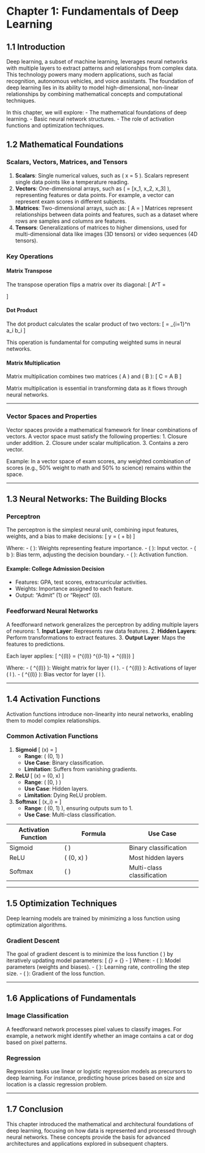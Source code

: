 
# Chapter 1: Fundamentals of Deep Learning {#sec-math}

## 1.1 Introduction

Deep learning, a subset of machine learning, leverages neural networks with multiple layers to extract patterns and relationships from complex data. This technology powers many modern applications, such as facial recognition, autonomous vehicles, and voice assistants. The foundation of deep learning lies in its ability to model high-dimensional, non-linear relationships by combining mathematical concepts and computational techniques.

In this chapter, we will explore:
- The mathematical foundations of deep learning.
- Basic neural network structures.
- The role of activation functions and optimization techniques.

## 1.2 Mathematical Foundations

### Scalars, Vectors, Matrices, and Tensors

1. **Scalars**: Single numerical values, such as \( x = 5 \). Scalars represent single data points like a temperature reading.
2. **Vectors**: One-dimensional arrays, such as \( \mathbf{x} = [x_1, x_2, x_3] \), representing features or data points. For example, a vector can represent exam scores in different subjects.
3. **Matrices**: Two-dimensional arrays, such as:
   \[
   A = \begin{bmatrix}
   a_{11} & a_{12} \\
   a_{21} & a_{22}
   \end{bmatrix}
   \]
   Matrices represent relationships between data points and features, such as a dataset where rows are samples and columns are features.
4. **Tensors**: Generalizations of matrices to higher dimensions, used for multi-dimensional data like images (3D tensors) or video sequences (4D tensors).

### Key Operations

#### Matrix Transpose

The transpose operation flips a matrix over its diagonal:
\[
A^T = \begin{bmatrix}
a_{11} & a_{21} \\
a_{12} & a_{22}
\end{bmatrix}
\]

#### Dot Product

The dot product calculates the scalar product of two vectors:
\[
\mathbf{a} \cdot \mathbf{b} = \sum_{i=1}^n a_i b_i
\]

This operation is fundamental for computing weighted sums in neural networks.

#### Matrix Multiplication

Matrix multiplication combines two matrices \( A \) and \( B \):
\[
C = A \cdot B
\]

Matrix multiplication is essential in transforming data as it flows through neural networks.

---

### Vector Spaces and Properties

Vector spaces provide a mathematical framework for linear combinations of vectors. A vector space must satisfy the following properties:
1. Closure under addition.
2. Closure under scalar multiplication.
3. Contains a zero vector.

Example: In a vector space of exam scores, any weighted combination of scores (e.g., 50% weight to math and 50% to science) remains within the space.

---

## 1.3 Neural Networks: The Building Blocks

### Perceptron

The perceptron is the simplest neural unit, combining input features, weights, and a bias to make decisions:
\[
y = \sigma(\mathbf{w} \cdot \mathbf{x} + b)
\]

Where:
- \( \mathbf{w} \): Weights representing feature importance.
- \( \mathbf{x} \): Input vector.
- \( b \): Bias term, adjusting the decision boundary.
- \( \sigma \): Activation function.

#### Example: College Admission Decision
- Features: GPA, test scores, extracurricular activities.
- Weights: Importance assigned to each feature.
- Output: "Admit" (1) or "Reject" (0).

### Feedforward Neural Networks

A feedforward network generalizes the perceptron by adding multiple layers of neurons:
1. **Input Layer**: Represents raw data features.
2. **Hidden Layers**: Perform transformations to extract features.
3. **Output Layer**: Maps the features to predictions.

Each layer applies:
\[
\mathbf{h}^{(l)} = \sigma(\mathbf{W}^{(l)} \mathbf{h}^{(l-1)} + \mathbf{b}^{(l)})
\]

Where:
- \( \mathbf{W}^{(l)} \): Weight matrix for layer \( l \).
- \( \mathbf{h}^{(l)} \): Activations of layer \( l \).
- \( \mathbf{b}^{(l)} \): Bias vector for layer \( l \).

---

## 1.4 Activation Functions

Activation functions introduce non-linearity into neural networks, enabling them to model complex relationships.

### Common Activation Functions

1. **Sigmoid**
   \[
   \sigma(x) = \frac{1}{1 + e^{-x}}
   \]
   - **Range**: \( (0, 1) \)
   - **Use Case**: Binary classification.
   - **Limitation**: Suffers from vanishing gradients.

2. **ReLU**
   \[
   \text{ReLU}(x) = \max(0, x)
   \]
   - **Range**: \( [0, \infty) \)
   - **Use Case**: Hidden layers.
   - **Limitation**: Dying ReLU problem.

3. **Softmax**
   \[
   \text{Softmax}(x_i) = \frac{e^{x_i}}{\sum_{j} e^{x_j}}
   \]
   - **Range**: \( (0, 1) \), ensuring outputs sum to 1.
   - **Use Case**: Multi-class classification.

| Activation Function | Formula                  | Use Case                    |
|----------------------|--------------------------|-----------------------------|
| Sigmoid              | \( \frac{1}{1 + e^{-x}} \) | Binary classification        |
| ReLU                 | \( \max(0, x) \)         | Most hidden layers          |
| Softmax              | \( \frac{e^{x_i}}{\sum e^{x_j}} \) | Multi-class classification |

---

## 1.5 Optimization Techniques

Deep learning models are trained by minimizing a loss function using optimization algorithms.

### Gradient Descent

The goal of gradient descent is to minimize the loss function \( \mathcal{L} \) by iteratively updating model parameters:
\[
\theta_{\text{new}} = \theta_{\text{old}} - \eta \nabla \mathcal{L}
\]
Where:
- \( \theta \): Model parameters (weights and biases).
- \( \eta \): Learning rate, controlling the step size.
- \( \nabla \mathcal{L} \): Gradient of the loss function.

---

## 1.6 Applications of Fundamentals

### Image Classification

A feedforward network processes pixel values to classify images. For example, a network might identify whether an image contains a cat or dog based on pixel patterns.

### Regression

Regression tasks use linear or logistic regression models as precursors to deep learning. For instance, predicting house prices based on size and location is a classic regression problem.

---

## 1.7 Conclusion

This chapter introduced the mathematical and architectural foundations of deep learning, focusing on how data is represented and processed through neural networks. These concepts provide the basis for advanced architectures and applications explored in subsequent chapters.
